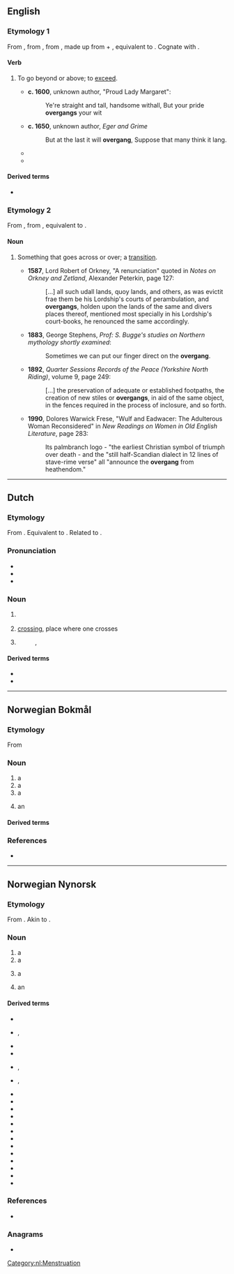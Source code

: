 {{also|övergång}}
==English==

===Etymology 1===
{{root|en|ine-pro|*ǵʰengʰ-}}
From {{inh|en|enm|overgangen}}, from {{inh|en|ang|ofergangan}}, from {{inh|en|gem-pro|*uberganganą}}, made up from {{m|gem-pro|*uber||over}} + {{m|gem-pro|*ganganą||to walk, step}}, equivalent to {{prefix|en|over|gang|t2=to walk, step}}. Cognate with {{cog|sco|owergang||to overwhelm, master, dominate}}.

====Verb====
{{en-verb}}

# {{lb|en|transitive|dialectal|or|obsolete}} To go beyond or above; to [[exceed]].
#* '''c. 1600''', unknown author, "Proud Lady Margaret":
#*: Ye're straight and tall, handsome withall, But your pride '''overgangs''' your wit
#* '''c. 1650''', unknown author, ''Eger and Grime''
#*: But at the last it will '''overgang''', Suppose that many think it lang.
#* {{quote-book|en|year=1917|author=Amelia Edith Huddleston Barr|title=Christine, a Fife fisher girl|page=21|passage="The trouble is '''overganging''' the profit. Read us one o' King David's psalms or canticles, then we'll go to our sleep wi' a song in our hearts."}}
#* {{quote-book|en|year=1981|author=Christina Larner|title=Enemies of God: the witch-hunt in Scotland|page=97|passage=Less dramatically, but packed with economic menace, Elizabeth Bathgate told George Sprot, 'for work what you can your teeth shall '''overgang''' your hands and ye shall never get your Sundays meat to the fore.'}}

====Derived terms====
* {{l|en|overganger}}

===Etymology 2===
{{root|en|ine-pro|*ǵʰengʰ-}}
From {{der|en|enm|*overgang}}, from {{der|en|ang|ofergang|t=a going across}}, equivalent to {{af|en|over-|gang|t2=a going}}.

====Noun====
{{en-noun}}

# {{lb|en|dialectal|or|obsolete}} Something that goes across or over; a [[transition]].
#* '''1587''', Lord Robert of Orkney, "A renunciation" quoted in ''Notes on Orkney and Zetland'', Alexander Peterkin, page 127:
#*: [...] all such udall lands, quoy lands, and others, as was evictit frae them be his Lordship's courts of perambulation, and '''overgangs''', holden upon the lands of the same and divers places thereof, mentioned most specially in his Lordship's court-books, he renounced the same accordingly.
#* '''1883''', George Stephens, ''Prof: S. Bugge's studies on Northern mythology shortly examined'':
#*: Sometimes we can put our finger direct on the '''overgang'''.
#* '''1892''', ''Quarter Sessions Records of the Peace (Yorkshire North Riding)'', volume 9, page 249:
#*: [...] the preservation of adequate or established footpaths, the creation of new stiles or '''overgangs''', in aid of the same object, in the fences required in the process of inclosure, and so forth.
#* '''1990''', Dolores Warwick Frese, "Wulf and Eadwacer: The Adulterous Woman Reconsidered" in ''New Readings on Women in Old English Literature'', page 283:
#*: Its palmbranch logo - "the earliest Christian symbol of triumph over death - and the "still half-Scandian dialect in 12 lines of stave-rime verse" all "announce the '''overgang''' from heathendom."

----

==Dutch==

===Etymology===
{{root|nl|ine-pro|*ǵʰengʰ-}}
From {{inh|nl|dum|overganc}}. Equivalent to {{compound|nl|over|gang}}. Related to {{m|nl|overgaan}}.

===Pronunciation===
* {{IPA|nl|/ˈoː.vər.ɣɑŋ/}}
* {{audio|nl|Nl-overgang.ogg|Audio}}
* {{hyphenation|nl|over|gang}}

===Noun===
{{nl-noun|m|-en|overgangetje}}

# {{l|en|transition}}
#: {{syn|nl|transitie}}
# [[crossing]], place where one crosses
# {{l|en|menopause}}
#: {{syn|nl|menopauze}}, {{l|nl|climacterium}}

====Derived terms====
* {{l|nl|overgankelijk}}
* {{l|nl|spoorwegovergang}}

[[Category:nl:Menstruation]]

----

==Norwegian Bokmål==

===Etymology===
{{root|nb|ine-pro|*ǵʰengʰ-}}
From {{prefix|nb|over|gang}}

===Noun===
{{nb-noun-m1}}

# a {{l|en|crossing}}
# a {{l|en|transition}}
# a {{l|nb|transfer}}
# {{q|transport}} an {{l|en|interchange}}

====Derived terms====
{{col3-u|nb
|fjellovergang
|fotgjengerovergang
|grenseovergang
|overgangsfase
|overgangsperiode
|overgangsvindu
|planovergang
}}

===References===
* {{R:The Bokmål Dictionary}}

----

==Norwegian Nynorsk==

===Etymology===
{{root|nn|ine-pro|*ǵʰengʰ-}}
From {{prefix|nn|over|gang}}. Akin to {{cog|non|yfirgangr}}.

===Noun===
{{nn-noun-m1}}

# a {{l|en|crossing}}
# a {{l|en|transition}}
# {{lb|nn|sports}} a {{l|en|transfer}}
# {{lb|nn|transportation}} an {{l|en|interchange}}

====Derived terms====
{{der-top4|Terms derived from ''overgang''}}
* {{l|nn|fjellovergang|g=m}}
* {{l|nn|fotgangarovergang|g=m}}, {{l|nn|fotgjengarovergang|g=m}}
* {{l|nn|glidande overgang}}
* {{l|nn|grenseovergang|g=m}}
* {{l|nn|ljodovergang|g=m}}, {{l|nn|lydovergang|g=m}}
* {{l|nn|jarnbaneovergang|g=m}}, {{l|nn|jernbaneovergang|g=m}}
* {{l|nn|overgangsalder|g=m}}
* {{l|nn|overgangsbillett|g=m}}
* {{l|nn|overgangsfase|g=m}}
* {{l|nn|overgangsform|g=f}}
* {{l|nn|overgangsmarknad|g=m}}
* {{l|nn|overgangsordning|g=f}}
* {{l|nn|overgangsparkering|g=f}}
* {{l|nn|overgangsperiode|g=m}}
* {{l|nn|overgangssum|g=m}}
* {{l|nn|overgangstid|g=f}}
* {{l|nn|overgangstilstand|g=m}}
* {{l|nn|overgangsverb|g=n}}
* {{l|nn|planovergang|g=m}}
{{der-bottom}}

===References===
* {{R:The Nynorsk Dictionary}}

===Anagrams===
* {{anagrams|nn|overgnag}}